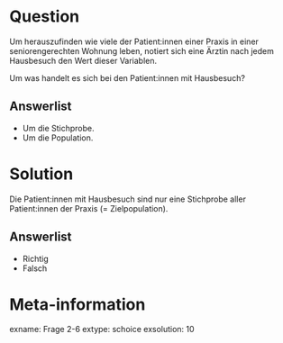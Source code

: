 Question
========

Um herauszufinden wie viele der Patient:innen einer Praxis in einer seniorengerechten Wohnung leben, notiert sich eine Ärztin nach jedem Hausbesuch den Wert dieser Variablen. 

Um was handelt es sich bei den Patient:innen mit Hausbesuch?

Answerlist
----------

* Um die Stichprobe.
* Um die Population.


Solution
========

Die Patient:innen mit Hausbesuch sind nur eine Stichprobe aller Patient:innen der Praxis (= Zielpopulation). 

Answerlist
----------
* Richtig
* Falsch

Meta-information
================
exname: Frage 2-6
extype: schoice
exsolution: 10

